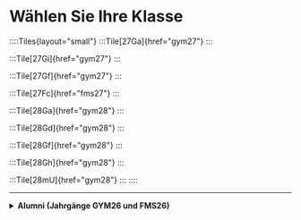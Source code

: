 # Wählen Sie Ihre Klasse

::::Tiles{layout="small"}
:::Tile[27Ga]{href="gym27"}
:::

:::Tile[27Gi]{href="gym27"}
:::

:::Tile[27Gf]{href="gym27"}
:::

:::Tile[27Fc]{href="fms27"}
:::

:::Tile[28Ga]{href="gym28"}
:::

:::Tile[28Gd]{href="gym28"}
:::

:::Tile[28Gf]{href="gym28"}
:::

:::Tile[28Gh]{href="gym28"}
:::

:::Tile[28mU]{href="gym28"}
:::
::::

---

<details>
  <summary><b>Alumni (Jahrgänge GYM26 und FMS26)</b></summary>
  ::::Tiles{layout="small"}
  :::Tile[26b]{href="gym2"}
  :::

  :::Tile[26d]{href="gym2"}
  :::

  :::Tile[26f]{href="gym2"}
  :::

  :::Tile[26Fb]{href="fms1"}
  :::
  ::::
</details>
